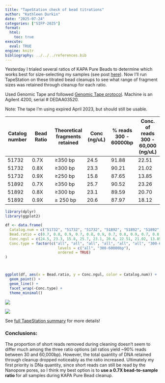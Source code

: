 ```yaml
---
title: "TapeStation check of bead titrations"
author: "Kathleen Durkin"
date: "2025-07-24"
categories: ["SIFP-2025"]
format:
  html:
    toc: true
execute: 
  eval: TRUE
engine: knitr
bibliography: ../../../references.bib
---
```


Yesterday I trialed several ratios of KAPA Pure Beads to determine which works best for size-selecting my samples (see post [here](./2025_07_23_KAPA_bead.qmd)). Now I'll run TapeStation on these titrated bead cleanups to see what range of fragment sizes was retained through cleanup for each ratio.

Used Genomic Tape and followed [Genomic Tape protocol](./protocols/Agilent_4200_gDNA_QuickGuide.pdf). Machine is an Agilent 4200, serial \# DEDAA03520.

Note: The tape I'm using expired April 2023, but should still be usable.

| Catalog number | Bead Ratio | Theoretical fragments retained | Conc (ng/uL) | \% reads 300 - 60000bp | Conc. of reads 300 - 60,000 (ng/uL) |
|------------|------------|------------|------------|------------|------------|
| 51732          | 0.7X       | ≥350 bp                        | 24.5         | 91.88                  | 22.51                               |
| 51732          | 0.8X       | ≥300 bp                        | 23.3         | 90.21                  | 21.02                               |
| 51732          | 0.9X       | ≥250 bp                        | 15.8         | 87.65                  | 13.85                               |
| 51892          | 0.7X       | ≥350 bp                        | 25.7         | 90.52                  | 23.26                               |
| 51892          | 0.8X       | ≥300 bp                        | 23.1         | 89.59                  | 20.70                               |
| 51892          | 0.9X       | ≥ 250 bp                       | 20.6         | 87.97                  | 18.12                               |

```r
library(dplyr)
library(ggplot2)

df <- data.frame(
  Catalog.num = c("51732", "51732", "51732", "51892", "51892", "51892", "51732", "51732", "51732", "51892", "51892", "51892"),
  Bead.ratio = c(0.7, 0.8, 0.9, 0.7, 0.8, 0.9, 0.7, 0.8, 0.9, 0.7, 0.8, 0.9),
  Conc.ngul = c(24.5, 23.3, 15.8, 25.7, 23.1, 20.6, 22.51, 21.02, 13.85, 23.26, 20.70, 18.12), 
  Conc.type = factor(c("all", "all", "all", "all", "all", "all", "300-60000bp", "300-60000bp", "300-60000bp", "300-60000bp", "300-60000bp", "300-60000bp"),
                        levels = c("all", "300-60000bp"), 
                        ordered = TRUE)
)



ggplot(df, aes(x = Bead.ratio, y = Conc.ngul, color = Catalog.num)) + 
  geom_point() + 
  geom_line() + 
  facet_wrap(~Conc.type) + 
  theme_minimal()
```

![](data/2025_07_24_TapeStation/2025_07_24_comparison_51732_snpsht.png)

![](data/2025_07_24_TapeStation/2025_07_24_comparison_51892_snpsht.png)

See [full TapeStation summary](./data/2025_07_24_TapeStation/2025_07_24_summary.pdf) for more details!

### Conclusions:

The proportion of short reads removed during cleaning doesn't seem to differ much among the three ratio options (all ratios yield \~90% reads between 30 and 60,000bp). However, the total quantity of DNA retained through cleanup dropped noticeably as the ratio increased. Ultimately my first priority is DNa quantity, since short reads can still be read by the Nanopore pores, so I think my best option is to **use a 0.7X bead-to-sample ratio** for all samples during KAPA Pure Bead cleanup.
